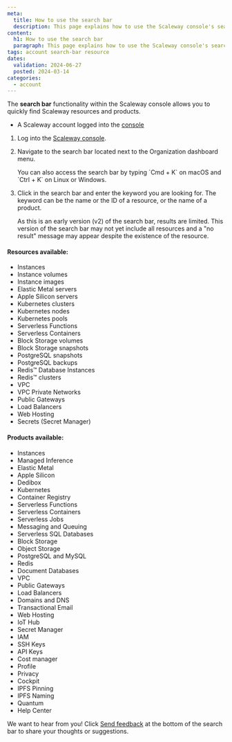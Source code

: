 ```yaml
---
meta:
  title: How to use the search bar
  description: This page explains how to use the Scaleway console's search bar
content:
  h1: How to use the search bar
  paragraph: This page explains how to use the Scaleway console's search bar
tags: account search-bar resource
dates:
  validation: 2024-06-27
  posted: 2024-03-14
categories:
  - account
---
```


The **search bar** functionality within the Scaleway console allows you to quickly find Scaleway resources and products.

<Macro id="requirements" />

- A Scaleway account logged into the [console](https://console.scaleway.com)

1. Log into the [Scaleway console](https://console.scaleway.com).

2. Navigate to the search bar located next to the Organization dashboard menu.

    <Message type="tip">
      You can also access the search bar by typing `Cmd + K` on macOS and `Ctrl + K` on Linux or Windows.
    </Message>

3. Click in the search bar and enter the keyword you are looking for. The keyword can be the name or the ID of a resource, or the name of a product.

    <Message type="note">
    As this is an early version (v2) of the search bar, results are limited. This version of the search bar may not yet include all resources and a "no result" message may appear despite the existence of the resource.
    </Message>

#### Resources available:

- Instances
- Instance volumes
- Instance images
- Elastic Metal servers
- Apple Silicon servers
- Kubernetes clusters
- Kubernetes nodes
- Kubernetes pools
- Serverless Functions
- Serverless Containers
- Block Storage volumes
- Block Storage snapshots
- PostgreSQL snapshots
- PostgreSQL backups
- Redis™ Database Instances
- Redis™ clusters
- VPC
- VPC Private Networks
- Public Gateways
- Load Balancers
- Web Hosting
- Secrets (Secret Manager)

#### Products available:

- Instances
- Managed Inference
- Elastic Metal
- Apple Silicon
- Dedibox
- Kubernetes
- Container Registry
- Serverless Functions
- Serverless Containers
- Serverless Jobs
- Messaging and Queuing
- Serverless SQL Databases
- Block Storage
- Object Storage
- PostgreSQL and MySQL
- Redis
- Document Databases
- VPC
- Public Gateways
- Load Balancers
- Domains and DNS
- Transactional Email
- Web Hosting
- IoT Hub
- Secret Manager
- IAM
- SSH Keys
- API Keys
- Cost manager
- Profile
- Privacy
- Cockpit
- IPFS Pinning
- IPFS Naming
- Quantum
- Help Center

We want to hear from you! Click [Send feedback](https://scaleway.typeform.com/to/SQc4Etpe?typeform-source=jira.infra.online.net) at the bottom of the search bar to share your thoughts or suggestions.
